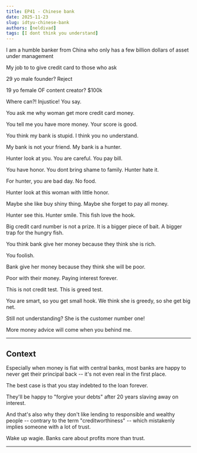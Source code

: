 ```yaml
---
title: EP41 - Chinese bank
date: 2025-11-23
slug: idtyu-chinese-bank
authors: [neldivad]
tags: [I dont think you understand]
---
```


I am a humble banker from China who only has a few billion dollars of asset under management

My job to to give credit card to those who ask

29 yo male founder? Reject 

19 yo female OF content creator? $100k 

Where can?! Injustice! You say.

You ask me why woman get more credit card money.

You tell me you have more money. Your score is good. 

You think my bank is stupid. I think you no understand.

<!--truncate-->

My bank is not your friend. My bank is a hunter.

Hunter look at you. You are careful. You pay bill.

You have honor. You dont bring shame to family. Hunter hate it. 

For hunter, you are bad day. No food.

Hunter look at this woman with little honor.

Maybe she like buy shiny thing. Maybe she forget to pay all money.

Hunter see this. Hunter smile. This fish love the hook.

Big credit card number is not a prize. It is a bigger piece of bait. A bigger trap for the hungry fish.

You think bank give her money because they think she is rich.

You foolish. 

Bank give her money because they think she will be poor.

Poor with their money. Paying interest forever.

This is not credit test. This is greed test.

You are smart, so you get small hook. We think she is greedy, so she get big net.

Still not understanding? She is the customer number one! 

More money advice will come when you behind me.

---
## Context

Especially when money is fiat with central banks, most banks are happy to never get their principal back -- it's not even real in the first place. 

The best case is that you stay indebted to the loan forever. 

They'll be happy to "forgive your debts" after 20 years slaving away on interest. 

And that's also why they don't like lending to responsible and wealthy people -- contrary to the term "creditworthiness" -- which mistakenly implies someone with a lot of trust. 

Wake up wagie. Banks care about profits more than trust. 

---